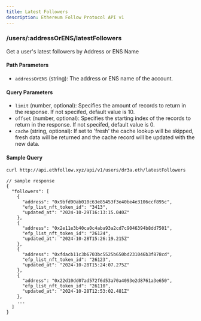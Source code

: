 ```yaml
---
title: Latest Followers
description: Ethereum Follow Protocol API v1
---
```


### /users/\:addressOrENS/latestFollowers

Get a user's latest followers by Address or ENS Name

#### Path Parameters
- `addressOrENS` (string): The address or ENS name of the account.

#### Query Parameters
- `limit` (number, optional): Specifies the amount of records to return in the response. If not specifed, default value is 10.
- `offset` (number, optional): Specifies the starting index of the records to return in the response. If not specifed, default value is 0.
- `cache` (string, optional): If set to 'fresh' the cache lookup will be skipped, fresh data will be returned and the cache record will be updated with the new data.

#### Sample Query
```sh
curl http://api.ethfollow.xyz/api/v1/users/dr3a.eth/latestFollowers
```

```jsonc
// sample response
{
  "followers": [
    {
      "address": "0x9bfd90ab010c63e85453f3e40be4e3106ccf895c",
      "efp_list_nft_token_id": "3413",
      "updated_at": "2024-10-29T16:13:15.040Z"
    },
    {
      "address": "0x2e11e3b40ca0c4aba93a2cd7c9046394b8dd7501",
      "efp_list_nft_token_id": "26124",
      "updated_at": "2024-10-28T15:26:19.215Z"
    },
    {
      "address": "0xfdacb11c3b6703bc5525b650bd231046b3f878cd",
      "efp_list_nft_token_id": "26123",
      "updated_at": "2024-10-28T15:24:07.275Z"
    },
    {
      "address": "0x22d10dd07ad572f6d53a70a4093e2d8761a3e650",
      "efp_list_nft_token_id": "26110",
      "updated_at": "2024-10-28T12:53:02.481Z"
    },
    ...
  ]
}
```